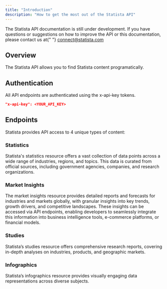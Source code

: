 ```yaml
---
title: "Introduction"
description: "How to get the most out of the Statista API"
---
```


<Note>
  The Statista API documentation is still under development. If you have
  questions or suggestions on how to improve the API or this documentation,
  please contact us at{" "}
  <a href="mailto:connect@statista.com">connect@statista.com</a>
</Note>

## Overview

The Statista API allows you to find Statista content programatically.

## Authentication

All API endpoints are authenticated using the x-api-key tokens.

```json
"x-api-key": <YOUR_API_KEY>
```

## Endpoints

Statista provides API access to 4 unique types of content:

### Statistics

Statista's statistics resource offers a vast collection of data points across a wide
range of industries, regions, and topics. This data is curated from official sources,
including government agencies, companies, and research organizations.

### Market Insights

The market insights resource provides detailed reports and forecasts for industries and
markets globally, with granular insights into key trends, growth drivers, and competitive
landscapes. These insights can be accessed via API endpoints, enabling developers to
seamlessly integrate this information into business intelligence tools, e-commerce
platforms, or financial models.

### Studies

Statista’s studies resource offers comprehensive research reports, covering in-depth
analyses on industries, products, and geographic markets.

### Infographics

Statista’s infographics resource provides visually engaging data representations across
diverse subjects.
